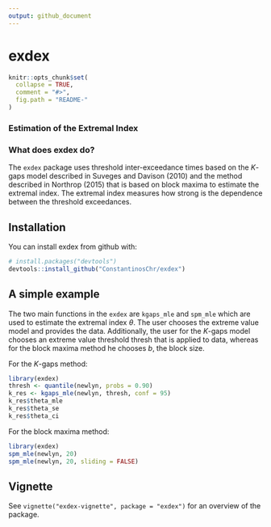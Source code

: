 ```yaml
---
output: github_document
---
```


<!-- README.md is generated from README.Rmd. Please edit that file -->
exdex
=============================================================================
```r
knitr::opts_chunk$set(
  collapse = TRUE,
  comment = "#>",
  fig.path = "README-"
)
```

### Estimation of the Extremal Index

### What does exdex do?

The `exdex` package uses threshold inter-exceedance times based on the $K$-gaps
model described in Suveges and Davison (2010) and the method described in Northrop (2015) that is based on block maxima to estimate the extremal index. The extremal index measures how strong is the dependence between the threshold exceedances. 

## Installation

You can install exdex from github with:

```r
# install.packages("devtools")
devtools::install_github("ConstantinosChr/exdex")
```

## A simple example
The two main functions in the `exdex` are `kgaps_mle` and `spm_mle` which are used to estimate the extremal index $\theta$. The user chooses the extreme value model and provides the data. Additionally, the user for the $K$-gaps model chooses an extreme value threshold thresh that is applied to data, whereas for the block maxima method he chooses $b$, the block size.

For the $K$-gaps method:

```r
library(exdex)
thresh <- quantile(newlyn, probs = 0.90)
k_res <- kgaps_mle(newlyn, thresh, conf = 95)
k_res$theta_mle
k_res$theta_se
k_res$theta_ci
```

For the block maxima method:

```r
library(exdex)
spm_mle(newlyn, 20)
spm_mle(newlyn, 20, sliding = FALSE)
```

## Vignette

See `vignette("exdex-vignette", package = "exdex")` for an overview of the package.

